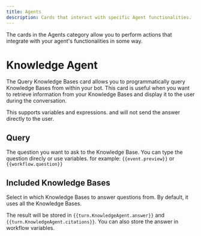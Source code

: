 ```yaml
---
title: Agents
description: Cards that interact with specific Agent functionalities.
---
```


The cards in the Agents category allow you to perform actions that integrate with your agent's functionalities in some way.

# Knowledge Agent

The Query Knowledge Bases card allows you to programmatically query Knowledge Bases from within your bot. This card is useful when you want to retrieve information from your Knowledge Bases and display it to the user during the conversation.

This supports variables and expressions. and will not send the answer directly to the user.

## Query

The question you want to ask to the Knowledge Base. You can type the question direcly or use variables. for example: `{{event.preview}}` or `{{workflow.question}}`

## Included Knowledge Bases

Select in which Knowledge Bases to answer questions from. By default, it uses all the Knowledge Bases.

The result will be stored in `{{turn.KnowledgeAgent.answer}}` and `{{turn.KnowledgeAgent.citations}}`. You can also store the answer in workflow variables.

